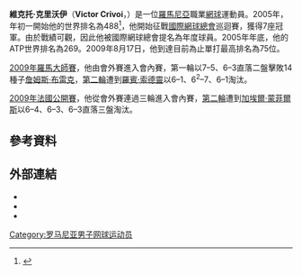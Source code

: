 {{expand|time=2011-02-07}}

{{Infobox 网球
|姓名=Victor Crivoi
|照片=Crivoi open romania 2008 1.jpg
|国籍={{ROU}}
|生年=1982年
|生日=5月25日
|出生地=[[羅馬尼亞|羅馬尼亞]]，[[布加勒斯特|布加勒斯特]]
|居住地=羅馬尼亞，布加勒斯特
|身高=185
|体重=75
|持拍手=右手
|反拍=雙手
|转职业年=2003年
|球拍=
|球衣=
|球鞋=
|单打最高排名=75（2009年8月17日）
|双打最高排名=300（2007年4月30日）
|现单打排名=
|现双打排名=
|单打冠军头衔=0
|双打冠军头衔=0
|职业战绩=
|奖金=423,268[[美元|美元]]
|澳网最好成绩=
|法网最好成绩=第二輪（2009）
|温网最好成绩=第二輪（2009）
|美网最好成绩=
|大满贯个数=
|奥运会最好成绩=
}}

'''維克托·克里沃伊'''（'''Victor Crivoi'''，{{bd|1982年|5月25日<ref>{{cite web |url=http://www.daviscup.com/en/players/player/profile.aspx?playerid=30023216 |title=Victor-Valentin CRIVOI |accessdate=2007-04-23 |work=[[Davis_Cup|Davis Cup]] |publisher=[[國際網球總會|國際網球總會]]}}{{en}}</ref>}}）是一位[[羅馬尼亞|羅馬尼亞]]職業[[網球|網球]]運動員。2005年，年初一開始他的世界排名為488<ref>{{cite news |first=Jules |last=Tetley |title=Player of the year 2005 |url=http://www.itftennis.com/mens/news/newsarticle.asp?id=16284 |publisher=[[國際網球總會|國際網球總會]] |date=2006-02-27 |accessdate=2007-04-23 |archive-date=2007-09-29 |archive-url=https://web.archive.org/web/20070929134756/http://www.itftennis.com/mens/news/newsarticle.asp?id=16284 |dead-url=no }}{{en}}</ref>，他開始征戰[[國際網球總會|國際網球總會]]巡迴賽，獲得7座冠軍。由於戰績可觀，因此他被國際網球總會提名為年度球員。2005年年底，他的ATP世界排名為269。2009年8月17日，他到達目前為止單打最高排名為75位。

[[2009年羅馬大師賽|2009年羅馬大師賽]]，他由會外賽進入會內賽，第一輪以7–5、6–3直落二盤擊敗14種子[[詹姆斯·布雷克|詹姆斯·布雷克]]，[[2009年羅馬大師賽男子單打比賽|第二輪]]遭到[[羅賓·索德靈|羅賓·索德靈]]以6–1、6<sup>2</sup>–7、6–1淘汰。

[[2009年法國網球公開賽|2009年法國公開賽]]，他從會外賽連過三輪進入會內賽，[[2009年法國網球公開賽男子單打比賽|第二輪]]遭到[[加埃爾·蒙菲爾斯|加埃爾·蒙菲爾斯]]以6–4、6–3、6–3直落三盤淘汰。

== 參考資料 ==
{{reflist|2}}

== 外部連結 ==
* {{ATP|id=C856}}
* {{ITF Profile|id=30023216}}
* {{DavisCupplayerlink|id=30023216}}

{{网球运动员小作品}}

{{DEFAULTSORT:Crivoi, Victor}}

[[Category:罗马尼亚男子网球运动员|Category:罗马尼亚男子网球运动员]]